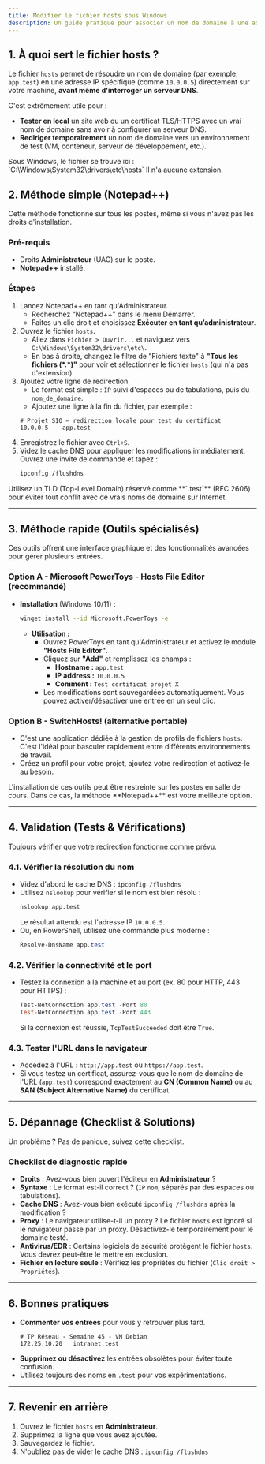 ```yaml
---
title: Modifier le fichier hosts sous Windows
description: Un guide pratique pour associer un nom de domaine à une adresse IP en local sur votre poste.
---
```



## 1. À quoi sert le fichier hosts ?

Le fichier `hosts` permet de résoudre un nom de domaine (par exemple, `app.test`) en une adresse IP spécifique (comme `10.0.0.5`) directement sur votre machine, **avant même d'interroger un serveur DNS**.

C'est extrêmement utile pour :
- **Tester en local** un site web ou un certificat TLS/HTTPS avec un vrai nom de domaine sans avoir à configurer un serveur DNS.
- **Rediriger temporairement** un nom de domaine vers un environnement de test (VM, conteneur, serveur de développement, etc.).

<Aside type="note" title="Emplacement">
Sous Windows, le fichier se trouve ici :
`C:\Windows\System32\drivers\etc\hosts`
Il n'a aucune extension.
</Aside>

## 2. Méthode simple (Notepad++)

Cette méthode fonctionne sur tous les postes, même si vous n'avez pas les droits d'installation.

### Pré-requis
- Droits **Administrateur** (UAC) sur le poste.
- **Notepad++** installé.

### Étapes
1.  Lancez Notepad++ en tant qu'Administrateur.
    * Recherchez “Notepad++” dans le menu Démarrer.
    * Faites un clic droit et choisissez **Exécuter en tant qu’administrateur**.
2.  Ouvrez le fichier `hosts`.
    * Allez dans `Fichier > Ouvrir...` et naviguez vers `C:\Windows\System32\drivers\etc\`.
    * En bas à droite, changez le filtre de "Fichiers texte" à **"Tous les fichiers (\*.\*)"** pour voir et sélectionner le fichier `hosts` (qui n'a pas d'extension).
3.  Ajoutez votre ligne de redirection.
    * Le format est simple : `IP` suivi d'espaces ou de tabulations, puis du `nom_de_domaine`.
    * Ajoutez une ligne à la fin du fichier, par exemple :
    ```
    # Projet SIO – redirection locale pour test du certificat
    10.0.0.5    app.test
    ```
4.  Enregistrez le fichier avec `Ctrl+S`.
5.  Videz le cache DNS pour appliquer les modifications immédiatement. Ouvrez une invite de commande et tapez :
    ```bash
    ipconfig /flushdns
    ```

<Aside type="tip" title="Bonne pratique">
Utilisez un TLD (Top-Level Domain) réservé comme **`.test`** (RFC 2606) pour éviter tout conflit avec de vrais noms de domaine sur Internet.
</Aside>

---

## 3. Méthode rapide (Outils spécialisés)

Ces outils offrent une interface graphique et des fonctionnalités avancées pour gérer plusieurs entrées.

### Option A - Microsoft PowerToys - Hosts File Editor (recommandé)
- **Installation** (Windows 10/11) :
  ```bash
  winget install --id Microsoft.PowerToys -e
  ```

  - **Utilisation :**
      - Ouvrez PowerToys en tant qu'Administrateur et activez le module **"Hosts File Editor"**.
      - Cliquez sur **"Add"** et remplissez les champs :
          - **Hostname :** `app.test`
          - **IP address :** `10.0.0.5`
          - **Comment :** `Test certificat projet X`
      - Les modifications sont sauvegardées automatiquement. Vous pouvez activer/désactiver une entrée en un seul clic.

### Option B - SwitchHosts\! (alternative portable)

  - C'est une application dédiée à la gestion de profils de fichiers `hosts`. C'est l'idéal pour basculer rapidement entre différents environnements de travail.
  - Créez un profil pour votre projet, ajoutez votre redirection et activez-le au besoin.


<Aside type="caution" title="Note importante">
L'installation de ces outils peut être restreinte sur les postes en salle de cours. Dans ce cas, la méthode **Notepad++** est votre meilleure option.
</Aside>

-----

## 4. Validation (Tests & Vérifications)

Toujours vérifier que votre redirection fonctionne comme prévu.

### 4.1. Vérifier la résolution du nom

  - Videz d'abord le cache DNS : `ipconfig /flushdns`
  - Utilisez `nslookup` pour vérifier si le nom est bien résolu :
    ```bash
    nslookup app.test
    ```
    Le résultat attendu est l'adresse IP `10.0.0.5`.
  - Ou, en PowerShell, utilisez une commande plus moderne :
    ```powershell
    Resolve-DnsName app.test
    ```

### 4.2. Vérifier la connectivité et le port

  - Testez la connexion à la machine et au port (ex. 80 pour HTTP, 443 pour HTTPS) :
    ```powershell
    Test-NetConnection app.test -Port 80
    Test-NetConnection app.test -Port 443
    ```
    Si la connexion est réussie, `TcpTestSucceeded` doit être `True`.

### 4.3. Tester l'URL dans le navigateur

  - Accédez à l'URL : `http://app.test` ou `https://app.test`.
  - Si vous testez un certificat, assurez-vous que le nom de domaine de l'URL (`app.test`) correspond exactement au **CN (Common Name)** ou au **SAN (Subject Alternative Name)** du certificat.

-----

## 5. Dépannage (Checklist & Solutions)

Un problème ? Pas de panique, suivez cette checklist.

### Checklist de diagnostic rapide

  - **Droits** : Avez-vous bien ouvert l'éditeur en **Administrateur** ?
  - **Syntaxe** : Le format est-il correct ? (`IP` `nom`, séparés par des espaces ou tabulations).
  - **Cache DNS** : Avez-vous bien exécuté `ipconfig /flushdns` après la modification ?
  - **Proxy** : Le navigateur utilise-t-il un proxy ? Le fichier `hosts` est ignoré si le navigateur passe par un proxy. Désactivez-le temporairement pour le domaine testé.
  - **Antivirus/EDR** : Certains logiciels de sécurité protègent le fichier `hosts`. Vous devrez peut-être le mettre en exclusion.
  - **Fichier en lecture seule** : Vérifiez les propriétés du fichier (`Clic droit > Propriétés`).

-----

## 6. Bonnes pratiques

  - **Commenter vos entrées** pour vous y retrouver plus tard.
    ```
    # TP Réseau - Semaine 45 - VM Debian
    172.25.10.20   intranet.test
    ```
  - **Supprimez ou désactivez** les entrées obsolètes pour éviter toute confusion.
  - Utilisez toujours des noms en `.test` pour vos expérimentations.

-----

## 7. Revenir en arrière

1.  Ouvrez le fichier `hosts` en **Administrateur**.
2.  Supprimez la ligne que vous avez ajoutée.
3.  Sauvegardez le fichier.
4.  N'oubliez pas de vider le cache DNS : `ipconfig /flushdns`

